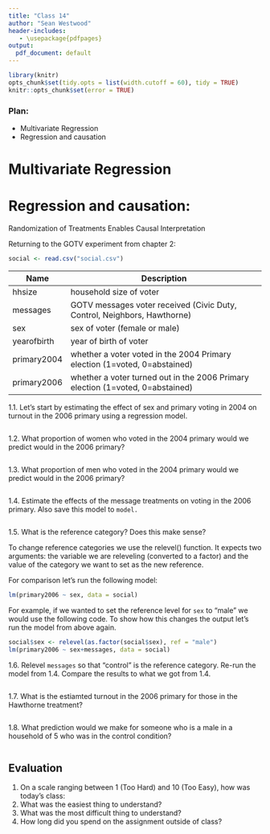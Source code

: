 ```yaml
---
title: "Class 14"
author: "Sean Westwood"
header-includes:
   - \usepackage{pdfpages}
output:
  pdf_document: default
---
```

```r
library(knitr)
opts_chunk$set(tidy.opts = list(width.cutoff = 60), tidy = TRUE)
knitr::opts_chunk$set(error = TRUE)
```

### Plan:
* Multivariate Regression
* Regression and causation

# Multivariate Regression

# Regression and causation: 

Randomization of Treatments Enables Causal Interpretation

Returning to the GOTV experiment from chapter 2:
```r
social <- read.csv("social.csv")
```

| Name        | Description                                                                      |
|-------------|----------------------------------------------------------------------------------|
| hhsize      | household size of voter                                                          |
| messages    | GOTV messages voter received (Civic Duty, Control, Neighbors, Hawthorne)         |
| sex         | sex of voter (female or male)                                                    |
| yearofbirth | year of birth of voter                                                           |
| primary2004 | whether a voter voted in the 2004 Primary election (1=voted, 0=abstained)        |
| primary2006 | whether a voter turned out in the 2006 Primary election (1=voted, 0=abstained)   |

1.1. Let's start by estimating the effect of sex and primary voting in 2004 on turnout in the 2006 primary using a regression model.

```r

```

1.2. What proportion of women who voted in the 2004 primary would we predict would in the 2006 primary?
```r

```

1.3. What proportion of men who voted in the 2004 primary would we predict would in the 2006 primary?

```r

```

1.4. Estimate the effects of the message treatments on voting in the 2006 primary. Also save this model to `model.`

```r

```

1.5. What is the reference category? Does this make sense?

To change reference categories we use the relevel() function.  It expects two arguments: the variable we are releveling (converted to a factor) and the value of the category we want to set as the new reference.

For comparison let's run the following model:

```r
lm(primary2006 ~ sex, data = social)
```

For example, if we wanted to set the reference level for `sex` to "male" we would use the following code.  To show how this changes the output let's run the model from above again.

```r
social$sex <- relevel(as.factor(social$sex), ref = "male")
lm(primary2006 ~ sex+messages, data = social)
```

1.6. Relevel `messages` so that "control" is the reference category. Re-run the model from 1.4.  Compare the results to what we got from 1.4.
```r

```

1.7. What is the estiamted turnout in the 2006 primary for those in the Hawthorne treatment?
```r

```

1.8. What prediction would we make for someone who is a male in a household of 5 who was in the control condition?

```r

```

## Evaluation

1. On a scale ranging between 1 (Too Hard) and 10 (Too Easy), how was today's class: 
2. What was the easiest thing to understand?
3. What was the most difficult thing to understand?
4. How long did you spend on the assignment outside of class?